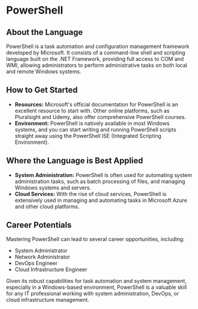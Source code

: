 # PowerShell

## About the Language

PowerShell is a task automation and configuration management framework developed by Microsoft. It consists of a command-line shell and scripting language built on the .NET Framework, providing full access to COM and WMI, allowing administrators to perform administrative tasks on both local and remote Windows systems.

## How to Get Started

- **Resources:** Microsoft's official documentation for PowerShell is an excellent resource to start with. Other online platforms, such as Pluralsight and Udemy, also offer comprehensive PowerShell courses.
- **Environment:** PowerShell is natively available in most Windows systems, and you can start writing and running PowerShell scripts straight away using the PowerShell ISE (Integrated Scripting Environment).

## Where the Language is Best Applied

- **System Administration:** PowerShell is often used for automating system administration tasks, such as batch processing of files, and managing Windows systems and servers.
- **Cloud Services:** With the rise of cloud services, PowerShell is extensively used in managing and automating tasks in Microsoft Azure and other cloud platforms.

## Career Potentials

Mastering PowerShell can lead to several career opportunities, including:

- System Administrator
- Network Administrator
- DevOps Engineer
- Cloud Infrastructure Engineer

Given its robust capabilities for task automation and system management, especially in a Windows-based environment, PowerShell is a valuable skill for any IT professional working with system administration, DevOps, or cloud infrastructure management.
